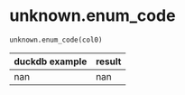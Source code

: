 # unknown.enum_code { #duckops.unknown.enum_code }

`unknown.enum_code(col0)`

| duckdb example | result |
| -------------- | ------ |
| nan | nan |
